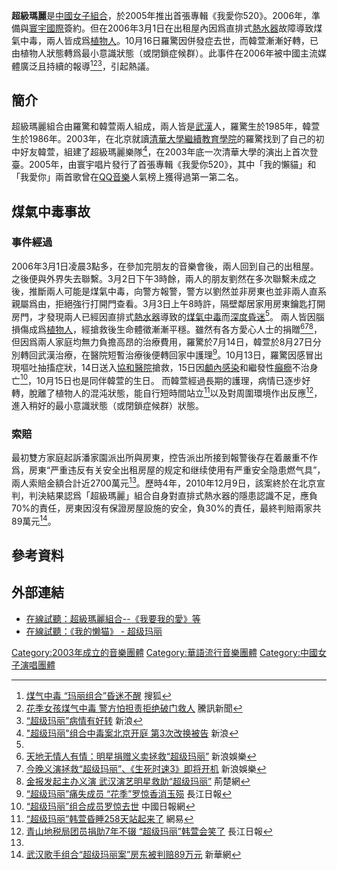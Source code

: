 {{藝人
| 姓名 = 超級瑪麗
| 原名 =
| 類型 = 组合
| 圖片 =
| 圖片簡介 =
| 其他藝名 = 
| 國籍 = {{PRC}}
| 語言 = [[漢語|漢語]]
| 出身地 = {{CHN}}
| 出道作 = 我愛你
| 音樂類型 = [[独立流行|獨立流行]]
| 職業 = [[歌手|歌手]]
| 樂器 =
| 代表作品 = 
| 活躍年代 = 2005年–2006年（發生煤氣中毒事故）
| 唱片公司 = 
| 經紀公司 =
| 網站 =
| 現任成員 = 
| 過往成員 = 羅驚、韓萱}}
'''超級瑪麗'''是[[中國|中國]][[女子組合|女子組合]]，於2005年推出首張專輯《我愛你520》。2006年，準備與[[寰宇國際|寰宇國際]]簽約。但在2006年3月1日在出租屋內因爲直排式[[熱水器|熱水器]]故障導致煤氣中毒，兩人皆成爲[[植物人|植物人]]。10月16日羅驚因併發症去世，而韓萱漸漸好轉，已由植物人狀態轉爲最小意識狀態（或閉鎖症候群）。此事件在2006年被中國主流媒體廣泛且持續的報導<ref name="#1">[http://news.sohu.com/20060319/n242357766.shtml 煤气中毒 “玛丽组合”昏迷不醒] {{Wayback|url=http://news.sohu.com/20060319/n242357766.shtml |date=20191001154919 }} 搜狐</ref><ref>[http://news.qq.com/a/20060318/000393.htm 花季女孩煤气中毒 警方怕担责拒绝破门救人] {{Wayback|url=http://news.qq.com/a/20060318/000393.htm |date=20140819090834 }} 騰訊新聞</ref><ref>[http://ent.sina.com.cn/x/2006-05-12/07011079394.html “超级玛丽”病情有好转] {{Wayback|url=http://ent.sina.com.cn/x/2006-05-12/07011079394.html |date=20191013040504 }} 新浪</ref>，引起熱議。

== 簡介 ==
超級瑪麗組合由羅驚和韓萱兩人組成，兩人皆是[[武漢|武漢]]人，羅驚生於1985年，韓萱生於1986年。2003年，在北京就讀[[清華大學繼續教育學院|清華大學繼續教育學院]]的羅驚找到了自己的初中好友韓萱，組建了超級瑪麗樂隊<ref name="#2">[http://news.sina.com.cn/s/2006-08-09/09089699456s.shtml "超级玛丽"组合中毒案北京开庭 第3次改换被告] {{Wayback|url=http://news.sina.com.cn/s/2006-08-09/09089699456s.shtml |date=20191006024111 }} 新浪</ref>，在2003年底一次清華大學的演出上首次登臺。2005年，由寰宇唱片發行了首張專輯《我愛你520》，其中「我的懶貓」和「我愛你」兩首歌曾在[[QQ音樂|QQ音樂]]人氣榜上獲得過第一第二名。

== 煤氣中毒事故 ==
=== 事件經過 ===
2006年3月1日凌晨3點多，在參加完朋友的音樂會後，兩人回到自己的出租屋。之後便與外界失去聯繫。3月2日下午3時餘，兩人的朋友劉然在多次聯繫未成之後，推斷兩人可能是煤氣中毒，向警方報警，警方以劉然並非房東也並非兩人直系親屬爲由，拒絕強行打開門查看。3月3日上午8時許，隔壁鄰居家用房東鑰匙打開房門，才發現兩人已經因直排式[[熱水器|熱水器]]導致的[[煤氣中毒|煤氣中毒]]而[[深度昏迷|深度昏迷]]<ref name="#1"/>。
兩人皆因腦損傷成爲[[植物人|植物人]]，經搶救後生命體徵漸漸平穩。雖然有各方愛心人士的捐贈<ref>[http://ent.sina.com.cn/s/m/2006-04-13/00461047542.html 天地无情人有情：明星捐赠义卖拯救“超级玛丽”] {{Wayback|url=http://ent.sina.com.cn/s/m/2006-04-13/00461047542.html |date=20190921212847 }} 新浪娛樂</ref><ref>[http://ent.sina.com.cn/x/2006-03-26/04401027405.html 今晚义演拯救“超级玛丽”、《生死时速3》即将开机] {{Wayback|url=http://ent.sina.com.cn/x/2006-03-26/04401027405.html |date=20191015113840 }} 新浪娛樂</ref><ref>[http://www.cnhubei.com/200603/ca1032755.htm 金报发起主办义演 武汉演艺明星救助“超级玛丽”] {{Wayback|url=http://www.cnhubei.com/200603/ca1032755.htm |date=20140819125530 }} 荊楚網</ref>，但因爲兩人家庭均無力負擔高昂的治療費用，羅驚於7月14日，韓萱於8月27日分別轉回武漢治療，在醫院短暫治療後便轉回家中護理<ref>[http://ent.sina.com.cn/s/m/2006-10-16/11201286004.html “超级玛丽”痛失成员 “花季”罗惊香消玉殒] {{Wayback|url=http://ent.sina.com.cn/s/m/2006-10-16/11201286004.html |date=20190927141741 }} 長江日報</ref>。10月13日，羅驚因感冒出現嘔吐抽搐症狀，14日送入[[協和醫院|協和醫院]]搶救，15日因[[顱內感染|顱內感染]]和繼發性[[癲癇|癲癇]]不治身亡<ref>[http://www.chinadaily.com.cn/hqylss/2006-10/17/content_710079.htm “超级玛丽”组合成员罗惊去世] {{Wayback|url=http://www.chinadaily.com.cn/hqylss/2006-10/17/content_710079.htm |date=20160305094232 }} 中國日報網</ref>，10月15日也是同伴韓萱的生日。
而韓萱經過長期的護理，病情已逐步好轉，脫離了植物人的混沌狀態，能自行短時間站立<ref>[http://news.163.com/06/1203/07/31DB4COI00011229.html “超级玛丽”韩萱昏睡258天站起来了] {{Wayback|url=http://news.163.com/06/1203/07/31DB4COI00011229.html |date=20140819085839 }} 網易</ref>以及對周圍環境作出反應<ref>[http://www.chinadaily.com.cn/hqgj/jryw/2013-02-07/content_8235848.html 青山地税局团员捐助7年不辍 “超级玛丽”韩萱会笑了] {{Wayback|url=http://www.chinadaily.com.cn/hqgj/jryw/2013-02-07/content_8235848.html |date=20140819085853 }} 長江日報</ref>，進入稍好的最小意識狀態（或閉鎖症候群）狀態。

=== 索賠 ===
最初雙方家庭起訴潘家園派出所與房東，控告派出所接到報警後存在着嚴重不作爲，房東“严重违反有关安全出租房屋的规定和继续使用有严重安全隐患燃气具”，兩人索賠金額合計近2700萬元<ref name="#2"/>。歷時4年，2010年12月9日，該案終於在北京宣判，判決結果認爲「超級瑪麗」組合自身對直排式熱水器的隱患認識不足，應負70%的責任，房東因沒有保證房屋設施的安全，負30%的責任，最終判賠兩家共89萬元<ref>[http://news.xinhuanet.com/legal/2010-12/09/c_12863171.htm 武汉歌手组合“超级玛丽案”房东被判赔89万元] {{webarchive|url=https://web.archive.org/web/20140819093742/http://news.xinhuanet.com/legal/2010-12/09/c_12863171.htm |date=2014-08-19 }} 新華網</ref>。

== 參考資料 ==
{{reflist}}

== 外部連結 ==
*[http://ent.sina.com.cn/y/a/2005-11-07/1711888602.html 在線試聽：超級瑪麗組合--《我要我的愛》等]
*[http://www.kuwo.cn/yinyue/116270/ 在線試聽：《我的懒猫》 - 超级玛丽]

[[Category:2003年成立的音樂團體|Category:2003年成立的音樂團體]]
[[Category:華語流行音樂團體|Category:華語流行音樂團體]]
[[Category:中國女子演唱團體|Category:中國女子演唱團體]]